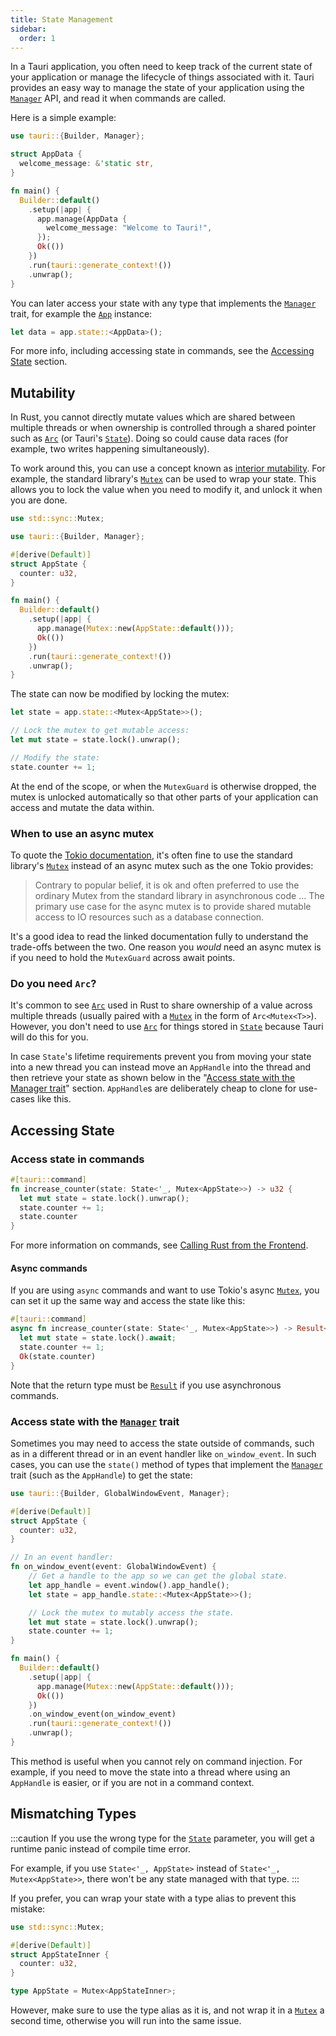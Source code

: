 ```yaml
---
title: State Management
sidebar:
  order: 1
---
```


In a Tauri application, you often need to keep track of the current state of your application or manage the lifecycle of things associated with it. Tauri provides an easy way to manage the state of your application using the [`Manager`] API, and read it when commands are called.

Here is a simple example:

```rust
use tauri::{Builder, Manager};

struct AppData {
  welcome_message: &'static str,
}

fn main() {
  Builder::default()
    .setup(|app| {
      app.manage(AppData {
        welcome_message: "Welcome to Tauri!",
      });
      Ok(())
    })
    .run(tauri::generate_context!())
    .unwrap();
}
```

You can later access your state with any type that implements the [`Manager`] trait, for example the [`App`] instance:

```rust
let data = app.state::<AppData>();
```

For more info, including accessing state in commands, see the [Accessing State](#accessing-state) section.

## Mutability

In Rust, you cannot directly mutate values which are shared between multiple threads or when ownership is controlled through a shared pointer such as [`Arc`] (or Tauri's [`State`]). Doing so could cause data races (for example, two writes happening simultaneously).

To work around this, you can use a concept known as [interior mutability](https://doc.rust-lang.org/book/ch15-05-interior-mutability.html). For example, the standard library's [`Mutex`] can be used to wrap your state. This allows you to lock the value when you need to modify it, and unlock it when you are done.

```rust
use std::sync::Mutex;

use tauri::{Builder, Manager};

#[derive(Default)]
struct AppState {
  counter: u32,
}

fn main() {
  Builder::default()
    .setup(|app| {
      app.manage(Mutex::new(AppState::default()));
      Ok(())
    })
    .run(tauri::generate_context!())
    .unwrap();
}
```

The state can now be modified by locking the mutex:

```rust
let state = app.state::<Mutex<AppState>>();

// Lock the mutex to get mutable access:
let mut state = state.lock().unwrap();

// Modify the state:
state.counter += 1;
```

At the end of the scope, or when the `MutexGuard` is otherwise dropped, the mutex is unlocked automatically so that other parts of your application can access and mutate the data within.

### When to use an async mutex

To quote the [Tokio documentation](https://docs.rs/tokio/latest/tokio/sync/struct.Mutex.html#which-kind-of-mutex-should-you-use), it's often fine to use the standard library's [`Mutex`] instead of an async mutex such as the one Tokio provides:

> Contrary to popular belief, it is ok and often preferred to use the ordinary Mutex from the standard library in asynchronous code ... The primary use case for the async mutex is to provide shared mutable access to IO resources such as a database connection.

It's a good idea to read the linked documentation fully to understand the trade-offs between the two. One reason you _would_ need an async mutex is if you need to hold the `MutexGuard` across await points.

### Do you need `Arc`?

It's common to see [`Arc`] used in Rust to share ownership of a value across multiple threads (usually paired with a [`Mutex`] in the form of `Arc<Mutex<T>>`). However, you don't need to use [`Arc`] for things stored in [`State`] because Tauri will do this for you.

In case `State`'s lifetime requirements prevent you from moving your state into a new thread you can instead move an `AppHandle` into the thread and then retrieve your state as shown below in the "[Access state with the Manager trait](#access-state-with-the-manager-trait)" section. `AppHandle`s are deliberately cheap to clone for use-cases like this.

## Accessing State

### Access state in commands

```rust
#[tauri::command]
fn increase_counter(state: State<'_, Mutex<AppState>>) -> u32 {
  let mut state = state.lock().unwrap();
  state.counter += 1;
  state.counter
}
```

For more information on commands, see [Calling Rust from the Frontend](/develop/calling-rust/).

#### Async commands

If you are using `async` commands and want to use Tokio's async [`Mutex`](https://docs.rs/tokio/latest/tokio/sync/struct.Mutex.html), you can set it up the same way and access the state like this:

```rust
#[tauri::command]
async fn increase_counter(state: State<'_, Mutex<AppState>>) -> Result<u32, ()> {
  let mut state = state.lock().await;
  state.counter += 1;
  Ok(state.counter)
}
```

Note that the return type must be [`Result`] if you use asynchronous commands.

### Access state with the [`Manager`] trait

Sometimes you may need to access the state outside of commands, such as in a different thread or in an event handler like `on_window_event`. In such cases, you can use the `state()` method of types that implement the [`Manager`] trait (such as the `AppHandle`) to get the state:

```rust
use tauri::{Builder, GlobalWindowEvent, Manager};

#[derive(Default)]
struct AppState {
  counter: u32,
}

// In an event handler:
fn on_window_event(event: GlobalWindowEvent) {
    // Get a handle to the app so we can get the global state.
    let app_handle = event.window().app_handle();
    let state = app_handle.state::<Mutex<AppState>>();

    // Lock the mutex to mutably access the state.
    let mut state = state.lock().unwrap();
    state.counter += 1;
}

fn main() {
  Builder::default()
    .setup(|app| {
      app.manage(Mutex::new(AppState::default()));
      Ok(())
    })
    .on_window_event(on_window_event)
    .run(tauri::generate_context!())
    .unwrap();
}
```

This method is useful when you cannot rely on command injection. For example, if you need to move the state into a thread where using an `AppHandle` is easier, or if you are not in a command context.

## Mismatching Types

:::caution
If you use the wrong type for the [`State`] parameter, you will get a runtime panic instead of compile time error.

For example, if you use `State<'_, AppState>` instead of `State<'_, Mutex<AppState>>`, there won't be any state managed with that type.
:::

If you prefer, you can wrap your state with a type alias to prevent this mistake:

```rust
use std::sync::Mutex;

#[derive(Default)]
struct AppStateInner {
  counter: u32,
}

type AppState = Mutex<AppStateInner>;
```

However, make sure to use the type alias as it is, and not wrap it in a [`Mutex`] a second time, otherwise you will run into the same issue.

[`Manager`]: https://docs.rs/tauri/latest/tauri/trait.Manager.html
[`State`]: https://docs.rs/tauri/latest/tauri/struct.State.html
[`Mutex`]: https://doc.rust-lang.org/stable/std/sync/struct.Mutex.html
[`Arc`]: https://doc.rust-lang.org/stable/std/sync/struct.Arc.html
[`App`]: https://docs.rs/tauri/latest/tauri/struct.App.html
[`Result`]: https://doc.rust-lang.org/stable/std/result/index.html
